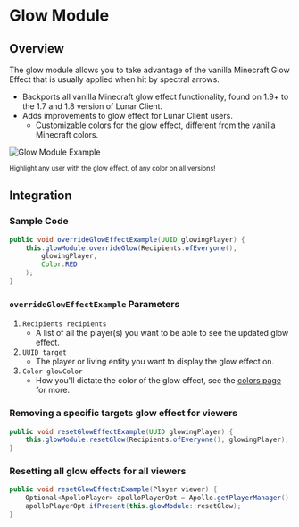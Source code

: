 # Glow Module

## Overview

The glow module allows you to take advantage of the vanilla Minecraft Glow Effect that is usually applied when hit by spectral arrows.

-   Backports all vanilla Minecraft glow effect functionality, found on 1.9+ to the 1.7 and 1.8 version of Lunar Client.
-   Adds improvements to glow effect for Lunar Client users.
    -   Customizable colors for the glow effect, different from the vanilla Minecraft colors.

![Glow Module Example](https://i.imgur.com/Ra3r363.png)

<div style={{ textAlign: "center" }}>
    <small>Highlight any user with the glow effect, of any color on all versions!</small>
</div>

## Integration

### Sample Code

```java
public void overrideGlowEffectExample(UUID glowingPlayer) {
    this.glowModule.overrideGlow(Recipients.ofEveryone(),
        glowingPlayer,
        Color.RED
    );
}
```

### `overrideGlowEffectExample` Parameters

1. `Recipients recipients`
   - A list of all the player(s) you want to be able to see the updated glow effect.
2. `UUID target`
   - The player or living entity you want to display the glow effect on.
3. `Color glowColor`
   - How you'll dictate the color of the glow effect, see the [colors page](/apollo/developers/utilities/colors) for more.

### Removing a specific targets glow effect for viewers

```java
public void resetGlowEffectExample(UUID glowingPlayer) {
    this.glowModule.resetGlow(Recipients.ofEveryone(), glowingPlayer);
}
```

### Resetting all glow effects for all viewers

```java
public void resetGlowEffectsExample(Player viewer) {
    Optional<ApolloPlayer> apolloPlayerOpt = Apollo.getPlayerManager().getPlayer(viewer.getUniqueId());
    apolloPlayerOpt.ifPresent(this.glowModule::resetGlow);
}
```
